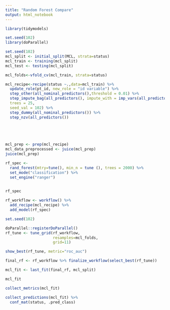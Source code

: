```yaml
---
title: "Random Forest Compare"
output: html_notebook
---
```



```r
library(tidymodels)
```


```r
set.seed(102)
library(doParallel)

set.seed(102)
mcl_split <- initial_split(MCL, strata=status)
mcl_train <- training(mcl_split)
mcl_test <- testing(mcl_split)

mcl_folds<-vfold_cv(mcl_train, strata=status)


```

```r
mcl_recipe<-recipe(status ~.,data=mcl_train) %>% 
  update_role(pt_id, new_role = "id variable") %>% 
  step_other(all_nominal_predictors(),threshold = 0.01) %>% 
  step_impute_bag(all_predictors(), impute_with = imp_vars(all_predictors()),
  trees = 25, 
  seed_val = 102) %>% 
  step_dummy(all_nominal_predictors()) %>% 
  step_nzv(all_predictors()) 

   



mcl_prep <- prep(mcl_recipe)
mcl_data_preprocessed <- juice(mcl_prep)
juice(mcl_prep)
```


```r
rf_spec <- 
  rand_forest(mtry=tune(), min_n = tune (), trees = 2000) %>% 
  set_mode("classification") %>% 
  set_engine("ranger")
  

rf_spec
```

```r
rf_workflow <- workflow() %>% 
  add_recipe(mcl_recipe) %>% 
  add_model(rf_spec)
```


```r
set.seed(102)

doParallel::registerDoParallel()
rf_tune <- tune_grid(rf_workflow, 
                     resamples=mcl_folds,
                     grid=11)
```
```r
show_best(rf_tune, metric="roc_auc")
```

```r
final_rf <- rf_workflow %>% finalize_workflow(select_best(rf_tune))
```

```r
mcl_fit <- last_fit(final_rf, mcl_split)

mcl_fit
```
```r
collect_metrics(mcl_fit)
```

```r
collect_predictions(mcl_fit) %>% 
  conf_mat(status, .pred_class) 
```

